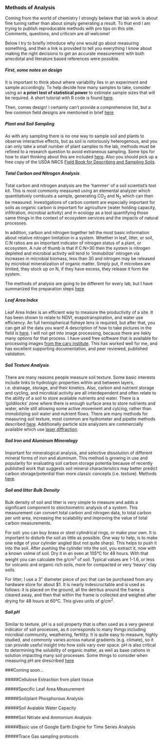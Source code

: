 &nbsp;  

### Methods of Analysis

Coming from the world of chemistry I strongly believe that lab work is about fine tuning rather than about simply generating a result. To that end I am trying to publish reproducable methods with pro tips on this site. Comments, questions, and criticsm are all welcome!  

Below I try to briefly introduce why one would go about measuring something, and then a link is provided to tell you everything I know about making the right decisions to get an accurate measurement with both anecdotal and literature based references were possible.

##### **First, some notes on design**
It is important to think about where variability lies in an experiment and sample accordingly. To help decide how many samples to take, consider using an **a priori test of statistical power** to estimate sample sizes that will be required. A short tutorial with R code is found [here](power.html).  

Then, comes design! I certainly can't provide a comprehensive list, but a few common field designs are mentioned in brief [here](design.html)

##### **Plant and Soil Sampling**
As with any sampling there is no one way to sample soil and plants to observe interactive effects, but as soil is notoriously heterogenous, and you can only take a small number of plant samples to the lab, methods must be refined to a research question to avoid extraneous sampling. Some tips for how to start thinking about this are included [here](ssampling.html). Also you should pick up a free copy of the USDA NRCS [Field Book for Describing and Sampling Soils](https://www.nrcs.usda.gov/wps/portal/nrcs/detail/soils/research/guide/?cid=nrcs142p2_054184).

##### **Total Carbon and Nitrogen Analysis**
Total carbon and nitrogen analysis are the 'hammer' of a soil scientist's tool kit. This is most commonly measured using an elemental analyzer which quantitatively combusts a sample, generating CO~2~ and N~2~ which can then be measured. Investigations of carbon content are especially important for soils as organic carbon is important for agriculture (water holding capacity, infiltration, microbial activity) and in ecology as a tool quantifying those same things in the context of ecosystem services and the impacts of natural processes.

In addition, carbon and nitrogen together tell the most basic information about relative nitrogen limitation in a system. Whether in leaf, litter, or soil, C:N ratios are an important indicator of nitrogen status of a plant, or ecosystem. A rule of thumb is that if C:N>30 then the system is nitrogen depleted and microbial activity will tend to 'immobilize' nitrogen via increases in microbial biomass, less than 30 and nitrogen may be released by microbial mineralization of organic matter. Simply put, if microbes are limited, they stock up on N, if they have excess, they release it form the system. 

The methods of analysis are going to be different for every lab, but I have summarized the preparation steps [here](CN.html)

##### **Leaf Area Index**
Leaf Area Index is an efficient way to measure the productivity of a site. It has been shown to relate to NDVI, evapotranspiration, and water use efficiency. An full hemispherical fisheye lens is required, but after that, you can get all the data you want! A description of how to take pictures in the field is [here](lai.html). I will not get into image processing, because there are liekly many options for that process. I have used free software that is available for processing images [from the cary institute](http://www.caryinstitute.org/science-program/our-scientists/dr-charles-d-canham/gap-light-analyzer-gla). This has worked well for me, and has excellent supporting documentation, and peer reviewed, published validation. 

##### **Soil Texture Analysis**
There are many reasons people measure soil texture. Some basic interests include links to hydrologic properties within and between layers, i.e. drainage, storage, and their kinetics. Also, carbon and nutrient storage and cycling, and microbial activity are all interdependent and often relate to the ability of a soil to store available nutrients and water. There is a 'goldilocks' zone where there is enough surface area to store nutrients and water, while still allowing some active movement and cylcing, rather than immobilizing soil water and nutrient flows. There are many methods for measuring soil texture, most common are hydrometer and pipette methods described [here](texture.html). Additionally particle size analyzers are commercially available which use [laser diffraction](https://en.wikipedia.org/wiki/Laser_diffraction_analysis).

##### **Soil Iron and Aluminum Mineralogy**
Important for mineralogical analysis, and selective dissolution of different mineral forms of iron and aluminum. This method is growing in use and popularity for evaluating soil carbon storage potentia because of recently published work that suggests soil mineral characteristics may better predict carbon storage/potential than more classic concepts (i.e. texture). Methods [here](iron.html).

##### **Soil and litter Bulk Density**
Bulk density of soil and litter is very simple to measure and adds a significant component to stoichiometric analysis of a system. This measurement can convert total carbon and nitrogen data, to total carbon per unit area, increasing the scalability and improving the value of total carbon measurements.

For soil: you can buy brass or steel cylindrical rings, or make your own. It is important to disturb the soil as little as possible. One way to help, is to make one edge of your cylinder angled (but not quite sharp). This helps to push it into the soil. After pushing the cylinder into the soil, you extract it, now with a known volme of soil. Dry it in an oven at 105&deg;C for 48 hours. With that weight you can calculate the g/cm^3^ of soil. Typical values are 1-1.6, or less for volcanic and organic rich soils, more for compacted or very 'heavy' clay soils. 

For litter, I use a 3" diameter piece of pvc that can be purchased from any hardware store for about $1. It is nearly indescructable and is used as follows: it is placed on the ground, all the detritus around the frame is cleared away, and then that within the frame is collected and weighed after drying for 48 hours at 60&deg;C. This gives units of g/cm^2^.

##### **Soil pH**
Similar to texture, pH is a soil property that is often used as a very general indicator of soil processes, as it corresponds to many things including microbial community, weathering, fertility. It is quite easy to measure, highly studied, and commonly varies across natural gradients (e.g. climate), so it can provide useful insight into how soils vary over space. pH is also critical to determining the solubility of organic matter, as well as base cations in solution impacting many soil processes. Some things to consider when measuring pH are drescribed [here](ph.html)


###Coming soon...

#####Cellulose Extraction from plant tissue

#####Specific Leaf Area Measurement

#####Soil/plant Phosphorous Analysis

#####Soil Avalable Water Capacity

#####Soil Nitrate and Ammonium Analysis

#####Basic use of Google Earth Engine for Time Series Analysis

#####Trace Gas sampling protocols
